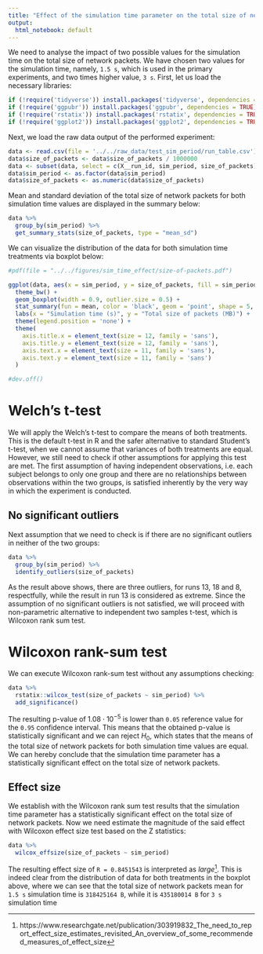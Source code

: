 ```yaml
---
title: "Effect of the simulation time parameter on the total size of network packets"
output:
  html_notebook: default
---
```


We need to analyse the impact of two possible values for the simulation time on the total size of network packets. We have chosen two values for the simulation time, namely, `1.5 s`, which is used in the primary experiments, and two times higher value, `3 s`. First, let us load the necessary libraries:
```r
if (!require('tidyverse')) install.packages('tidyverse', dependencies = TRUE); library('tidyverse')
if (!require('ggpubr')) install.packages('ggpubr', dependencies = TRUE); library('ggpubr')
if (!require('rstatix')) install.packages('rstatix', dependencies = TRUE); library('rstatix')
if (!require('ggplot2')) install.packages('ggplot2', dependencies = TRUE); library('ggplot2')
```

Next, we load the raw data output of the performed experiment:
```r
data <- read.csv(file = '../../raw_data/test_sim_period/run_table.csv')
data$size_of_packets <- data$size_of_packets / 1000000
data <- subset(data, select = c(X__run_id, sim_period, size_of_packets))
data$sim_period <- as.factor(data$sim_period)
data$size_of_packets <- as.numeric(data$size_of_packets)
```

Mean and standard deviation of the total size of network packets for both simulation time values are displayed in the summary below:
```r
data %>%
  group_by(sim_period) %>%
  get_summary_stats(size_of_packets, type = "mean_sd")
```

We can visualize the distribution of the data for both simulation time treatments via boxplot below:
```r
#pdf(file = "../../figures/sim_time_effect/size-of-packets.pdf")

ggplot(data, aes(x = sim_period, y = size_of_packets, fill = sim_period)) +
  theme_bw() + 
  geom_boxplot(width = 0.9, outlier.size = 0.5) + 
  stat_summary(fun = mean, color = 'black', geom = 'point', shape = 5, size = 1.5) +
  labs(x = "Simulation time (s)", y = "Total size of packets (MB)") +
  theme(legend.position = 'none') +
  theme(
    axis.title.x = element_text(size = 12, family = 'sans'),
    axis.title.y = element_text(size = 12, family = 'sans'),
    axis.text.x = element_text(size = 11, family = 'sans'),
    axis.text.y = element_text(size = 11, family = 'sans')
  )

#dev.off()
```

# Welch's t-test

We will apply the Welch's t-test to compare the means of both treatments. This is the default t-test in R and the safer alternative to standard Student's t-test, when we cannot assume that variances of both treatments are equal. However, we still need to check if other assumptions for applying this test are met. The first assumption of having independent observations, i.e. each subject belongs to only one group and there are no relationships between observations within the two groups, is satisfied inherently by the very way in which the experiment is conducted.

## No significant outliers

Next assumption that we need to check is if there are no significant outliers in neither of the two groups:
```r
data %>% 
  group_by(sim_period) %>%
  identify_outliers(size_of_packets)
```

As the result above shows, there are three outliers, for runs 13, 18 and 8, respectfully, while the result in run 13 is considered as extreme. Since the assumption of no significant outliers is not satisfied, we will proceed with non-parametric alternative to independent two samples t-test, which is Wilcoxon rank sum test.

# Wilcoxon rank-sum test

We can execute Wilcoxon rank-sum test without any assumptions checking:

```r
data %>%
  rstatix::wilcox_test(size_of_packets ~ sim_period) %>%
  add_significance()
```
The resulting p-value of $1.08 \cdot 10^{-5}$ is lower than `0.05` reference value for the `0.95` confidence interval. This means that the obtained p-value is statistically significant and we can reject $H_0$, which states that the means of the total size of network packets for both simulation time values are equal. We can hereby conclude that the simulation time parameter has a statistically significant effect on the total size of network packets.

## Effect size

We establish with the Wilcoxon rank sum test results that the simulation time parameter has a statistically significant effect on the total size of network packets. Now we need estimate the magnitude of the said effect with Wilcoxon effect size test based on the Z statistics:
```r
data %>%
  wilcox_effsize(size_of_packets ~ sim_period)
```
The resulting effect size of `R = 0.8451543` is interpreted as _large_^[https://www.researchgate.net/publication/303919832_The_need_to_report_effect_size_estimates_revisited_An_overview_of_some_recommended_measures_of_effect_size]. This is indeed clear from the distribution of data for both treatments in the boxplot above, where we can see that the total size of network packets mean for `1.5 s` simulation time is `318425164 B`, while it is `435180014 B` for `3 s` simulation time 
